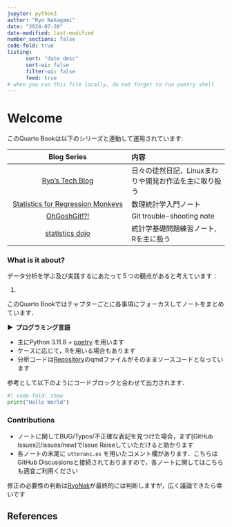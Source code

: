 ```yaml
---
jupyter: python3
author: "Ryo Nakagami"
date: "2024-07-20"
date-modified: last-modified
number_sections: false
code-fold: true
listing:
      sort: "date desc"
      sort-ui: false
      filter-ui: false
      feed: true
# when you run this file locally, do not forget to run poetry shell
---
```


# Welcome {.unnumbered}

このQuarto Bookは以下のシリーズと連動して運用されています:

|Blog Series|内容|
|:---:|:---|
|[Ryo's Tech Blog](https://ryonakagami.github.io/)|日々の徒然日記，Linuxまわりや開発お作法を主に取り扱う|
|[Statistics for Regression Monkeys](https://ryonakagami.github.io/statistics-for-regression-monkey/)|数理統計学入門ノート|
|[OhGoshGit!?!](https://ohgoshgit.github.io/)|Git trouble-shooting note|
|[statistics dojo](https://ryonakagami.github.io/statistics_dojo/)|統計学基礎問題練習ノート, Rを主に扱う|

### What is it about?

データ分析を学ぶ及び実践するにあたって５つの観点があると考えています：

1. 

このQuarto Bookではチャプターごとに各事項にフォーカスしてノートをまとめています．

<strong > &#9654;&nbsp; プログラミング言語</strong>

- 主にPython 3.11.8 + [poetry](https://python-poetry.org/) を用います
- ケースに応じて，Rを用いる場合もあります
- 分析コードは[Repository](<repository url>)のqmdファイルがそのままソースコードとなっています

参考として以下のようにコードブロックと合わせて出力されます．

```python
#| code-fold: show
print("Hallo World")
```

### Contributions

- ノートに関してBUG/Typos/不正確な表記を見つけた場合，まず[GitHub Issues](<repository url>/issues/new)でIssue Raiseしていただけると助かります
- 各ノートの末尾に `utteranc.es` を用いたコメント欄があります．こちらはGitHub Discussionsと接続されておりますので，各ノートに関してはこちらも適宜ご利用ください

修正の必要性の判断は[RyoNak](https://github.com/RyoNakagami)が最終的には判断しますが，広く議論できたら幸いです


References
----------
::: {#refs}
:::